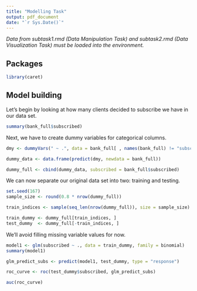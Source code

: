```yaml
---
title: "Modelling Task"
output: pdf_document
date: "`r Sys.Date()`"
---
```


*Data from subtask1.rmd (Data Manipulation Task) and subtask2.rmd (Data Visualization Task) must be loaded into the environment.*

## Packages

```r
library(caret)
```


## Model building

Let's begin by looking at how many clients decided to subscribe we have in our data set.

```r
summary(bank_full$subscribed)
```
Next, we have to create dummy variables for categorical columns.

```r
dmy <- dummyVars(" ~ .", data = bank_full[ , names(bank_full) != "subscribed"])

dummy_data <- data.frame(predict(dmy, newdata = bank_full))

dummy_full <- cbind(dummy_data, subscribed = bank_full$subscribed)

```


We can now separate our original data set into two: training and testing.

```r
set.seed(167)
sample_size <- round(0.8 * nrow(dummy_full))

train_indices <- sample(seq_len(nrow(dummy_full)), size = sample_size)

train_dummy <- dummy_full[train_indices, ]
test_dummy  <- dummy_full[-train_indices, ]
```

We'll avoid filling missing variable values for now.

```r
model1 <- glm(subscribed ~ ., data = train_dummy, family = binomial)
summary(model1)
```
```r
glm_predict_subs <- predict(model1, test_dummy, type = "response")

roc_curve <- roc(test_dummy$subscribed, glm_predict_subs)

auc(roc_curve)
```

